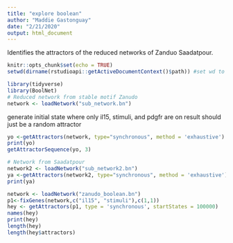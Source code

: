 ```yaml
---
title: "explore boolean"
author: "Maddie Gastonguay"
date: "2/21/2020"
output: html_document
---
```


Identifies the attractors of the reduced networks of Zanduo Saadatpour.

```r
knitr::opts_chunk$set(echo = TRUE)
setwd(dirname(rstudioapi::getActiveDocumentContext()$path)) #set wd to wherever script is located
```

```r
library(tidyverse)
library(BoolNet)
# Reduced network from stable motif Zanudo
network <- loadNetwork("sub_network.bn")
```

generate initial state where only il15, stimuli, and pdgfr are on
result should just be a random attractor
```r
yo <-getAttractors(network, type="synchronous", method = 'exhaustive')
print(yo)
getAttractorSequence(yo, 3)
```

```r
# Network from Saadatpour 
network2 <- loadNetwork("sub_network2.bn")
ya <-getAttractors(network2, type="synchronous", method = 'exhaustive')
print(ya)
```

```r
network <- loadNetwork("zanudo_boolean.bn")
p1<-fixGenes(network,c("il15", "stimuli"),c(1,1))
hey <- getAttractors(p1, type = 'synchronous', startStates = 100000)
names(hey)
print(hey)
length(hey)
length(hey$attractors)
```


